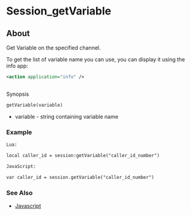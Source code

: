 
# Session_getVariable 

 

## About

Get Variable on the specified channel.

To get the list of variable name you can use, you can display it using the info app:

```xml
<action application="info" />
```

##   
Synopsis

```xml
getVariable(variable)
```

* variable - string containing variable name

### Example

```xml
Lua:
```

  
```xml
local caller_id = session:getVariable("caller_id_number")
```

  
```xml
JavaScript:
```

  
```xml
var caller_id = session.getVariable("caller_id_number")
```

### See Also

* [Javascript](../index.mdx#api)


